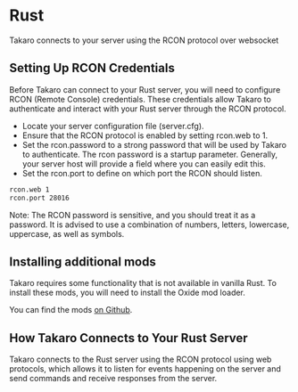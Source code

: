 
# Rust

Takaro connects to your server using the RCON protocol over websocket

## Setting Up RCON Credentials

Before Takaro can connect to your Rust server, you will need to configure RCON (Remote Console) credentials. These credentials allow Takaro to authenticate and interact with your Rust server through the RCON protocol.

- Locate your server configuration file (server.cfg).
- Ensure that the RCON protocol is enabled by setting rcon.web to 1.
- Set the rcon.password to a strong password that will be used by Takaro to authenticate. The rcon password is a startup parameter. Generally, your server host will provide a field where you can easily edit this.
- Set the rcon.port to define on which port the RCON should listen.

```sh
rcon.web 1
rcon.port 28016
```

<Callout type="error" emoji="🔴">
  Note: The RCON password is sensitive, and you should treat it as a password. It is advised to use a combination of
  numbers, letters, lowercase, uppercase, as well as symbols.
</Callout>

## Installing additional mods

Takaro requires some functionality that is not available in vanilla Rust. To install these mods, you will need to install the Oxide mod loader.

You can find the mods [on Github](https://github.com/gettakaro/rust-mods).

## How Takaro Connects to Your Rust Server

Takaro connects to the Rust server using the RCON protocol using web protocols, which allows it to listen for events happening on the server and send commands and receive responses from the server.
